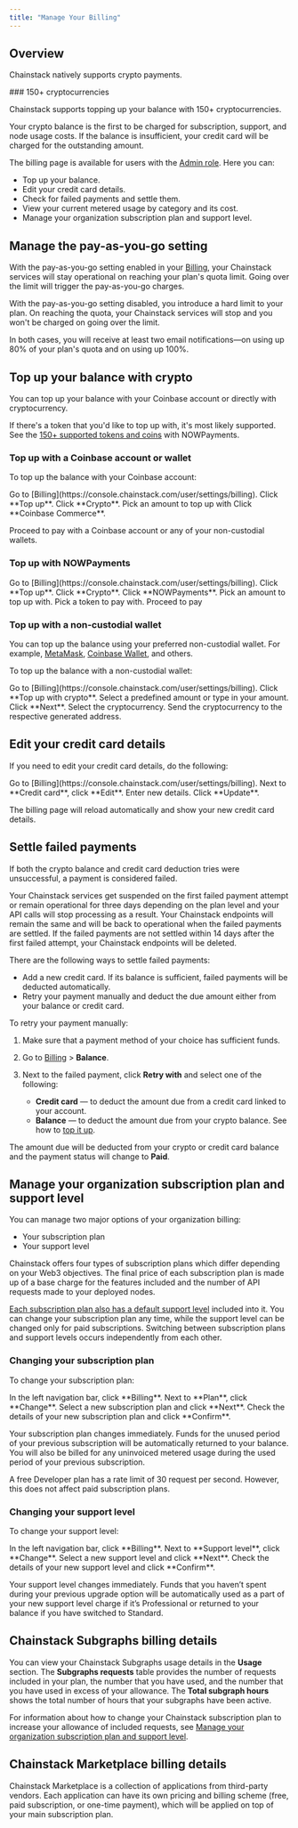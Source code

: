 ---
title: "Manage Your Billing"
---

## Overview

Chainstack natively supports crypto payments.

<Info>
  ### 150+ cryptocurrencies

  Chainstack supports topping up your balance with 150+ cryptocurrencies.
</Info>

Your crypto balance is the first to be charged for subscription, support, and node usage costs. If the balance is insufficient, your credit card will be charged for the outstanding amount.

The billing page is available for users with the [Admin role](/docs/manage-your-organization#users-and-their-roles). Here you can:

* Top up your balance.
* Edit your credit card details.
* Check for failed payments and settle them.
* View your current metered usage by category and its cost.
* Manage your organization subscription plan and support level.

## Manage the pay-as-you-go setting

With the pay-as-you-go setting enabled in your [Billing](https://console.chainstack.com/user/settings/billing), your Chainstack services will stay operational on reaching your plan's quota limit. Going over the limit will trigger the pay-as-you-go charges.

With the pay-as-you-go setting disabled, you introduce a hard limit to your plan. On reaching the quota, your Chainstack services will stop and you won't be charged on going over the limit.

In both cases, you will receive at least two email notifications—on using up 80% of your plan's quota and on using up 100%.

## Top up your balance with crypto

You can top up your balance with your Coinbase account or directly with cryptocurrency.

If there's a token that you'd like to top up with, it's most likely supported. See the [150+ supported tokens and coins](https://nowpayments.io/supported-coins) with NOWPayments.

### Top up with a Coinbase account or wallet

To top up the balance with your Coinbase account:

<Steps>
  <Step>
    Go to [Billing](https://console.chainstack.com/user/settings/billing).
  </Step>
  <Step>
    Click **Top up**.
  </Step>
  <Step>
    Click **Crypto**.
  </Step>
  <Step>
    Pick an amount to top up with
  </Step>
  <Step>
    Click **Coinbase Commerce**.
  </Step>
</Steps>

Proceed to pay with a Coinbase account or any of your non-custodial wallets.

### Top up with NOWPayments

<Steps>
  <Step>
    Go to [Billing](https://console.chainstack.com/user/settings/billing).
  </Step>
  <Step>
    Click **Top up**.
  </Step>
  <Step>
    Click **Crypto**.
  </Step>
  <Step>
    Click **NOWPayments**.
  </Step>
  <Step>
    Pick an amount to top up with.
  </Step>
  <Step>
    Pick a token to pay with. Proceed to pay
  </Step>
</Steps>

### Top up with a non-custodial wallet

You can top up the balance using your preferred non-custodial wallet. For example, [MetaMask](https://metamask.io/), [Coinbase Wallet](https://www.coinbase.com/wallet), and others.

To top up the balance with a non-custodial wallet:

<Steps>
  <Step>
    Go to [Billing](https://console.chainstack.com/user/settings/billing).
  </Step>
  <Step>
    Click **Top up with crypto**.
  </Step>
  <Step>
    Select a predefined amount or type in your amount. Click **Next**.
  </Step>
  <Step>
    Select the cryptocurrency.
  </Step>
  <Step>
    Send the cryptocurrency to the respective generated address.
  </Step>
</Steps>

## Edit your credit card details

If you need to edit your credit card details, do the following:

<Steps>
  <Step>
    Go to [Billing](https://console.chainstack.com/user/settings/billing).
  </Step>
  <Step>
    Next to **Credit card**, click **Edit**.
  </Step>
  <Step>
    Enter new details.
  </Step>
  <Step>
    Click **Update**.
  </Step>
</Steps>

The billing page will reload automatically and show your new credit card details.

## Settle failed payments

If both the crypto balance and credit card deduction tries were unsuccessful, a payment is considered failed.

Your Chainstack services get suspended on the first failed payment attempt or remain operational for three days depending on the plan level and your API calls will stop processing as a result. Your Chainstack endpoints will remain the same and will be back to operational when the failed payments are settled. If the failed payments are not settled within 14 days after the first failed attempt, your Chainstack endpoints will be deleted.

There are the following ways to settle failed payments:

* Add a new credit card. If its balance is sufficient, failed payments will be deducted automatically.
* Retry your payment manually and deduct the due amount either from your balance or credit card.

To retry your payment manually:

1. Make sure that a payment method of your choice has sufficient funds.

2. Go to [Billing](https://console.chainstack.com/user/settings/billing) > **Balance**.

3. Next to the failed payment, click **Retry with** and select one of the following:

   * **Credit card** — to deduct the amount due from a credit card linked to your account.
   * **Balance** — to deduct the amount due from your crypto balance. See how to [top it up](/docs/manage-your-billing#top-up-your-balance-with-crypto).

The amount due will be deducted from your crypto or credit card balance and the payment status will change to **Paid**.

## Manage your organization subscription plan and support level

You can manage two major options of your organization billing:

* Your subscription plan
* Your support level

Chainstack offers four types of subscription plans which differ depending on your Web3 objectives. The final price of each subscription plan is made up of a base charge for the features included and the number of API requests made to your deployed nodes.

[Each subscription plan also has a default support level](https://chainstack.com/pricing/) included into it. You can change your subscription plan any time, while the support level can be changed only for paid subscriptions. Switching between subscription plans and support levels occurs independently from each other.

### Changing your subscription plan

To change your subscription plan:

<Steps>
  <Step>
    In the left navigation bar, click **Billing**.
  </Step>
  <Step>
    Next to **Plan**, click **Change**.
  </Step>
  <Step>
    Select a new subscription plan and click **Next**.
  </Step>
  <Step>
    Check the details of your new subscription plan and click **Confirm**.
  </Step>
</Steps>

Your subscription plan changes immediately. Funds for the unused period of your previous subscription will be automatically returned to your balance. You will also be billed for any uninvoiced metered usage during the used period of your previous subscription.

<Warning>
  A free Developer plan has a rate limit of 30 request per second. However, this does not affect paid subscription plans.
</Warning>

### Changing your support level

To change your support level:

<Steps>
  <Step>
    In the left navigation bar, click **Billing**.
  </Step>
  <Step>
    Next to **Support level**, click **Change**.
  </Step>
  <Step>
    Select a new support level and click **Next**.
  </Step>
  <Step>
    Check the details of your new support level and click **Confirm**.
  </Step>
</Steps>

Your support level changes immediately. Funds that you haven’t spent during your previous upgrade option will be automatically used as a part of your new support level charge if it’s Professional or returned to your balance if you have switched to Standard.

## Chainstack Subgraphs billing details

You can view your Chainstack Subgraphs usage details in the **Usage** section. The **Subgraphs requests** table provides the number of requests included in your plan, the number that you have used, and the number that you have used in excess of your allowance. The **Total subgraph hours** shows the total number of hours that your subgraphs have been active.

For information about how to change your Chainstack subscription plan to increase your allowance of included requests, see [Manage your organization subscription plan and support level](#manage-your-organization-subscription-plan-and-support-level).

## Chainstack Marketplace billing details

Chainstack Marketplace is a collection of applications from third-party vendors. Each application can have its own pricing and billing scheme (free, paid subscription, or one-time payment), which will be applied on top of your main subscription plan.
